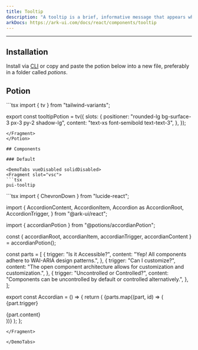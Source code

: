 ```yaml
---
title: Tooltip
description: "A tooltip is a brief, informative message that appears when a user interacts with an element. Tooltips are usually initiated when a button is focused or hovered."
arkDocs: https://ark-ui.com/docs/react/components/tooltip
---
```


---


<div class="p-4 w-full flex justify-center items-center bg-surface rounded-md">
    <div className="flex items-center">
      <Tooltip client:load/>
    </div>
</div>

## Installation

Install via <a href="/docs/getting-started/cli">CLI</a> or copy and paste the potion below into a new file, preferably in a folder called *potions*.

## Potion 

<Potion>
<Fragment slot="contentSlot">
```tsx
import { tv } from "tailwind-variants";

export const tooltipPotion = tv({
  slots: {
    positioner: "rounded-lg bg-surface-3 px-3 py-2 shadow-lg",
    content: "text-xs font-semibold text-text-3",
  },
});

```
</Fragment>
</Potion>

## Components 

### Default

<DemoTabs vueDisabled solidDisabled>
<Fragment slot="vsc">
```tsx
pui-tooltip 
```
</Fragment>
<Fragment slot="react">
```tsx
import { ChevronDown } from "lucide-react";

import {
  AccordionContent,
  AccordionItem,
  Accordion as AccordionRoot,
  AccordionTrigger,
} from "@ark-ui/react";

import { accordianPotion } from "@potions/accordianPotion";

const { accordianRoot, accordianItem, accordianTrigger, accordianContent } =
  accordianPotion();

const parts = [
  {
    trigger: "Is it Accessible?",
    content: "Yep! All components adhere to WAI-ARIA design patterns.",
  },
  {
    trigger: "Can I customize?",
    content:
      "The open component architecture allows for customization and customization.",
  },
  {
    trigger: "Uncontrolled or Controlled?",
    content:
      "Components can be uncontrolled by default or controlled alternatively.",
  },
];

export const Accordian = () => {
  return (
    <AccordionRoot className={accordianRoot()} defaultValue="Is it Accessible?">
      {parts.map((part, id) => (
        <AccordionItem
          className={accordianItem()}
          key={id}
          value={part.trigger}
        >
          <AccordionTrigger className={accordianTrigger()}>
            {part.trigger}
            <ChevronDown className="h-5 w-5 transition duration-500" />
          </AccordionTrigger>
          <AccordionContent className={accordianContent()}>
            <div className="mb-2">{part.content}</div>
          </AccordionContent>
        </AccordionItem>
      ))}
    </AccordionRoot>
  );
};

```
</Fragment>

</DemoTabs>


